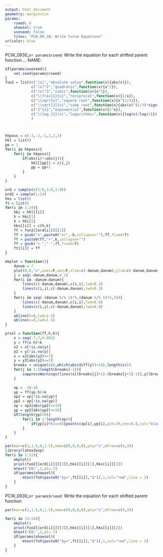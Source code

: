 ```yaml
---
output: html_document
geometry: margin=1in 
params:
    rseed: 0
    showsol: true
    useseed: false
    titex: "PCW_09_30: Write Curve Equations"
urlcolor: blue
---
```


PCW_0930_v`r params$rseed`: Write the equation for each shifted parent function.... NAME:

```r
if(params$useseed){
    set.seed(params$rseed)
}
fun2 = list(c("|x|","absolute value",function(x){abs(x)}),
            c("(x)^2","quadratic",function(x){x^2}),
            c("(x)^3","cubic",function(x){x^3}),
            c("\\frac{1}{x}","reciprocal",function(x){1/x}),
            c("\\sqrt{x}","square root",function(x){x^(1/2)}),
            c("\\sqrt[3]{x}","cube root",function(x){abs(x)^(1/3)*sign(x)}),
            c("2^{x}","exponential",function(x){2^x}),
            c("\\log_{2}(x)","logarithmic",function(x){log(x)/log(2)})
            )



hkposs = c(-3,-2,-1,1,2,3)
hkl = list()
pp = 1
for(i in hkposs){
    for(j in hkposs){
        if(abs(i)!=abs(j)){
            hkl[[pp]] = c(i,j)
            pp = pp+1
        }
    }
}

ord = sample(c(1:8,1:8,1:8))
ord2 = sample(1:24)
hks = list()
ft = list()
for(i in 1:24){
    hki = hkl[[i]]
    h = hki[1]
    k = hki[2]
    hks[[i]] = c(h,k)
    ff = fun2[[ord[i]]][[1]]
    ff = gsub("x",paste0("x+",-h,collapse=""),ff,fixed=T)
    ff = paste0(ff,"+",k,collapse="")
    ff = gsub("+-","-",ff,fixed=T)
    ft[[i]] = ff
}

mkplot = function(){
    danum = 7
    plot(0,0,"n",axes=F,ann=F,xlim=c(-danum,danum),ylim=c(-danum,danum))
    j = seq(-danum,danum,0.2)
    for(i in -danum:danum){
        lines(c(-danum,danum),c(i,i),lwd=0.3)
        lines(c(i,i),c(-danum,danum),lwd=0.3)
    }
    for(i in seq(-(danum %/% 5)*5,(danum %/% 5)*5,5)){
        lines(c(-danum,danum),c(i,i),lwd=0.8)
        lines(c(i,i),c(-danum,danum),lwd=0.8)
    }
    abline(h=0,lwd=1.5)
    abline(v=0,lwd=1.5)
}

prsol = function(ff,h,k){
    x = seq(-7,7,0.001)
    y = ff(x-h)+k
    x2 = x[!is.na(y)]
    y2 = y[!is.na(y)]
    x = x2[abs(y2)<=7]
    y = y2[abs(y2)<=7]
    breaks = unique(c(0,which(abs(diff(y))>10),length(x)))
    for(j in 1:(length(breaks)-1)){
        suppressWarnings(lines(x[(breaks[j]+1):(breaks[j+1]-1)],y[(breaks[j]+1):(breaks[j+1]-1)],type="l",lwd=2,col="blue"))
    }
    
    xp = -10:10
    yp = ff(xp-h)+k
    xp2 = xp[!is.na(yp)]
    yp2 = yp[!is.na(yp)]
    xp = xp2[abs(yp2)<=10]
    yp = yp2[abs(yp2)<=10]
    if(length(yp)>0){
        for(i in 1:length(xp)){
            if(yp[i]%%1==0){points(xp[i],yp[i],pch=19,cex=0.8,col="blue")}
        }
    }
}

```

```r
par(mar=c(3,1.5,0,1.5),oma=c(0,0,0,0),pty="s",mfrow=c(4,3))
library(latex2exp)
for(i in 1:12){
    mkplot()
    prsol(fun2[[ord[i]]][[3]],hks[[i]][1],hks[[i]][2])
    mtext("EQ:",1,at=-7)
    if(params$showsol){
        mtext(TeX(paste0("$y=",ft[[i]],"$")),1,col="red",line = 2)
    }
}
```

\newpage

PCW_0930_v`r params$rseed`: Write the equation for each shifted parent function

```r
par(mar=c(3,1.5,0,1.5),oma=c(0,0,0,0),pty="s",mfrow=c(4,3))

for(i in 13:24){
    mkplot()
    prsol(fun2[[ord[i]]][[3]],hks[[i]][1],hks[[i]][2])
    mtext("EQ:",1,at=-7)
    if(params$showsol){
        mtext(TeX(paste0("$y=",ft[[i]],"$")),1,col="red",line = 2)
    }
}
```
